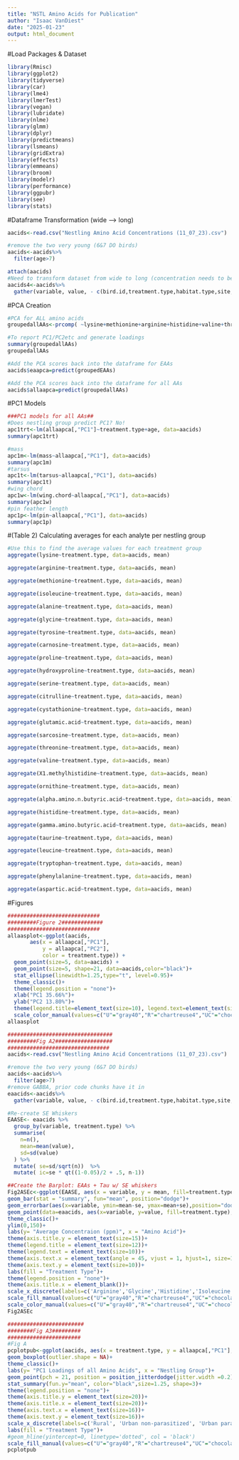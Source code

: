 ---
title: "NSTL Amino Acids for Publication"
author: "Isaac VanDiest"
date: "2025-01-23"
output: html_document
---

#Load Packages & Dataset
```{r}
library(Rmisc) 
library(ggplot2)
library(tidyverse)
library(car)
library(lme4)
library(lmerTest)
library(vegan)
library(lubridate)
library(nlme)
library(glmm)
library(dplyr)
library(predictmeans)
library(lsmeans)
library(gridExtra)
library(effects)
library(emmeans)
library(broom)
library(modelr)
library(performance)
library(ggpubr)
library(see)
library(stats)

```

#Dataframe Transformation (wide --> long)
```{r}
aacids<-read.csv("Nestling Amino Acid Concentrations (11_07_23).csv")

#remove the two very young (6&7 DO birds)
aacids<-aacids%>%
  filter(age>7)

attach(aacids)
#Need to transform dataset from wide to long (concentration needs to be a column)
aacids4<-aacids%>%
  gather(variable, value, - c(bird.id,treatment.type,habitat.type,site,age,date,year,nestid,mass,tarsus,wing.chord,pin,time.sampled,notes))

```

#PCA Creation
```{r}
#PCA for ALL amino acids
groupedallAAs<-prcomp( ~lysine+methionine+arginine+histidine+valine+threonine+tryptophan+leucine+isoleucine+phenylalanine+proline+serine+glycine+alanine+tyrosine+taurine+carnosine+hydroxyproline+citrulline+cystathionine+glutamic.acid+sarcosine+X1.methylhistidine+ornithine+alpha.amino.n.butyric.acid+gamma.amino.butyric.acid+aspartic.acid, scale=TRUE, data =aacids)

#To report PC1/PC2etc and generate loadings
summary(groupedallAAs)
groupedallAAs

#Add the PCA scores back into the dataframe for EAAs
aacids$eaapca=predict(groupedEAAs)

#Add the PCA scores back into the dataframe for all AAs
aacids$allaapca=predict(groupedallAAs)

```

#PC1 Models
```{r}
###PC1 models for all AAs##
#Does nestling group predict PC1? No!
apc1trt<-lm(allaapca[,"PC1"]~treatment.type+age, data=aacids)
summary(apc1trt)

#mass
apc1m<-lm(mass~allaapca[,"PC1"], data=aacids)
summary(apc1m)
#tarsus
apc1t<-lm(tarsus~allaapca[,"PC1"], data=aacids)
summary(apc1t)
#wing chord
apc1w<-lm(wing.chord~allaapca[,"PC1"], data=aacids)
summary(apc1w)
#pin feather length
apc1p<-lm(pin~allaapca[,"PC1"], data=aacids)
summary(apc1p)

```

#(Table 2) Calculating averages for each analyte per nestling group
```{r}
#Use this to find the average values for each treatment group
aggregate(lysine~treatment.type, data=aacids, mean)

aggregate(arginine~treatment.type, data=aacids, mean)

aggregate(methionine~treatment.type, data=aacids, mean)

aggregate(isoleucine~treatment.type, data=aacids, mean)

aggregate(alanine~treatment.type, data=aacids, mean)

aggregate(glycine~treatment.type, data=aacids, mean)

aggregate(tyrosine~treatment.type, data=aacids, mean)

aggregate(carnosine~treatment.type, data=aacids, mean)

aggregate(proline~treatment.type, data=aacids, mean)

aggregate(hydroxyproline~treatment.type, data=aacids, mean)

aggregate(serine~treatment.type, data=aacids, mean)

aggregate(citrulline~treatment.type, data=aacids, mean)

aggregate(cystathionine~treatment.type, data=aacids, mean)

aggregate(glutamic.acid~treatment.type, data=aacids, mean)

aggregate(sarcosine~treatment.type, data=aacids, mean)

aggregate(threonine~treatment.type, data=aacids, mean)

aggregate(valine~treatment.type, data=aacids, mean)

aggregate(X1.methylhistidine~treatment.type, data=aacids, mean)

aggregate(ornithine~treatment.type, data=aacids, mean)

aggregate(alpha.amino.n.butyric.acid~treatment.type, data=aacids, mean)

aggregate(histidine~treatment.type, data=aacids, mean)

aggregate(gamma.amino.butyric.acid~treatment.type, data=aacids, mean)

aggregate(taurine~treatment.type, data=aacids, mean)

aggregate(leucine~treatment.type, data=aacids, mean)

aggregate(tryptophan~treatment.type, data=aacids, mean)

aggregate(phenylalanine~treatment.type, data=aacids, mean)

aggregate(aspartic.acid~treatment.type, data=aacids, mean)

```

#Figures
```{r}
#############################
#########Figure 2#############
#############################
allaasplot<-ggplot(aacids, 
       aes(x = allaapca[,"PC1"], 
           y = allaapca[,"PC2"], 
           color = treatment.type)) +
  geom_point(size=5, data=aacids) +
  geom_point(size=5, shape=21, data=aacids,color="black")+
  stat_ellipse(linewidth=1.25,type="t", level=0.95)+
  theme_classic()+
  theme(legend.position = "none")+
  xlab("PC1 35.66%")+
  ylab("PC2 13.80%")+
  theme(legend.title=element_text(size=10), legend.text=element_text(size=9))+
  scale_color_manual(values=c("U"="gray40","R"="chartreuse4","UC"="chocolate4"),name="Treatment Group", labels=c("Rural", "Urban","Urban Parasitized"))
allaasplot

#################################
#########Fig A2##################
################################
aacids<-read.csv("Nestling Amino Acid Concentrations (11_07_23).csv")

#remove the two very young (6&7 DO birds)
aacids<-aacids%>%
  filter(age>7)
#remove GABBA, prior code chunks have it in
eaacids<-aacids%>%
  gather(variable, value, - c(bird.id,treatment.type,habitat.type,site,age,date,year,nestid,mass,tarsus,wing.chord,pin,notes,alanine,carnosine,hydroxyproline,alpha.amino.n.butyric.acid,gamma.amino.butyric.acid,citrulline,cystathionine,glutamic.acid,sarcosine,ornithine,X1.methylhistidine,tyrosine,aspartic.acid,time.sampled))

#Re-create SE Whiskers
EAASE<- eaacids %>%
  group_by(variable, treatment.type) %>%
  summarise(
    n=n(),
    mean=mean(value),
    sd=sd(value)
  ) %>%
  mutate( se=sd/sqrt(n))  %>%
  mutate( ic=se * qt((1-0.05)/2 + .5, n-1))

##Create the Barplot: EAAs + Tau w/ SE whiskers
Fig2ASEc<-ggplot(EAASE, aes(x = variable, y = mean, fill=treatment.type))+
geom_bar(stat = "summary", fun="mean", position="dodge")+
geom_errorbar(aes(x=variable, ymin=mean-se, ymax=mean+se),position="dodge", width=0.9, linewidth=.8)+
geom_point(data=eaacids, aes(x=variable, y=value, fill=treatment.type), color="black", size=2, shape=21, position = position_dodge(width = 0.9))+
theme_classic()+
ylim(0,150)+
labs(y= "Average Concentraion (ppm)", x = "Amino Acid")+
theme(axis.title.y = element_text(size=15))+
theme(legend.title = element_text(size=12))+
theme(legend.text = element_text(size=10))+
theme(axis.text.x = element_text(angle = 45, vjust = 1, hjust=1, size=12))+
theme(axis.text.y = element_text(size=10))+
labs(fill = "Treatment Type")+
theme(legend.position = "none")+
theme(axis.title.x = element_blank())+
scale_x_discrete(labels=c('Arginine','Glycine','Histidine','Isoleucine','Leucine','Lysine','Methionine','Phenylalanine','Proline','Serine','Taurine','Threonine','Tryptophan','Valine'))+
scale_fill_manual(values=c("U"="gray40","R"="chartreuse4","UC"="chocolate4"), labels=c("Rural", "Urban","Urban Parasitized"))+
scale_color_manual(values=c("U"="gray40","R"="chartreuse4","UC"="chocolate4"), guide="none")
Fig2ASEc

########################
########Fig A3#########
#######################
#Fig A
pcplotpub<-ggplot(aacids, aes(x = treatment.type, y = allaapca[,"PC1"], fill = treatment.type))+
geom_boxplot(outlier.shape = NA)+
theme_classic()+
labs(y= "PC1 Loadings of all Amino Acids", x = "Nestling Group")+
geom_point(pch = 21, position = position_jitterdodge(jitter.width =0.2))+
stat_summary(fun.y="mean", color="black",size=1.25, shape=3)+
theme(legend.position = "none")+
theme(axis.title.y = element_text(size=20))+
theme(axis.title.x = element_text(size=20))+
theme(axis.text.x = element_text(size=16))+
theme(axis.text.y = element_text(size=16))+
scale_x_discrete(labels=c('Rural', 'Urban non-parasitized', 'Urban parasitized'))+
labs(fill = "Treatment Type")+
#geom_hline(yintercept=0, linetype='dotted', col = 'black')
scale_fill_manual(values=c("U"="gray40","R"="chartreuse4","UC"="chocolate4"), labels=c("Rural", "Urban","Urban parasitized"))
pcplotpub

```

